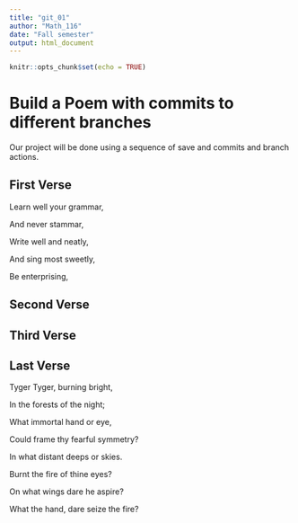 ```yaml
---
title: "git_01"
author: "Math_116"
date: "Fall semester"
output: html_document
---
```


```r
knitr::opts_chunk$set(echo = TRUE)
```
# Build a Poem with commits to different branches
Our project will be done using a sequence of save and commits and branch actions.
<!-- Do not modify or change any text in "!--" bracketed areas such as this --- these are instructions to
you, if you change any of this the git program will notice it and compromise your git merging strategy !-->

## First Verse 
<!--Put the first five lines of a poem by Lewis Carrol in this section!-->
Learn well your grammar,

And never stammar,

Write well and neatly,

And sing most sweetly,
 
Be enterprising,

## Second Verse
<!--Put the first five lines of a poem by Robert Frost here!-->

## Third Verse
<!--Put the first two verses of The Walrus and the Carpenter here!-->

## Last Verse
<!--Put a short poem of your choice 8-20 lines,here!-->
Tyger Tyger, burning bright, 

In the forests of the night; 

What immortal hand or eye, 

Could frame thy fearful symmetry?

In what distant deeps or skies. 

Burnt the fire of thine eyes?

On what wings dare he aspire?

What the hand, dare seize the fire?


